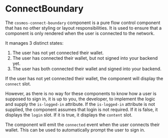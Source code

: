 
<Meta of={ConnectBoundaryStories} />

# ConnectBoundary
The `cosmos-connect-boundary` component is a pure flow control component that
has no other styling or layout responsibilities. It is used to ensure that a
component is only rendered when the user is connected to the network.

<Canvas of={ConnectBoundaryStories.Default} />

It manages 3 distinct states:

1. The user has not yet connected their wallet.
2. The user has connected their wallet, but not signed into your backend yet.
3. The user has both connected their wallet and signed into your backend.

If the user has not yet connected their wallet, the component will display
the `connect` slot.

However, as there is no way for these components to know how a user is
supposed to sign in, it is up to you, the developer, to implement the logic
and supply the `is-logged-in` attribute. If the `is-logged-in` attribute is
not supplied, the component assumes that login is not required. If it is
false, it displays the `login` slot. If it is true, it displays the `content`
slot.

The component will emit the `connected` event when the user connects their
wallet. This can be used to automatically prompt the user to sign in.
